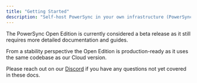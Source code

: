```yaml
---
title: "Getting Started"
description: "Self-host PowerSync in your own infrastructure (PowerSync Open Edition or PowerSync Enterprise Self-Hosted Edition)."
---
```


<Info>
  The PowerSync Open Edition is currently considered a beta release as it still requires more detailed documentation and guides.

  From a stability perspective the Open Edition is production-ready as it uses the same codebase as our Cloud version.

  Please reach out on our [Discord](https://discord.gg/powersync) if you have any questions not yet covered in these docs.
</Info>

<Card title="Sign up for product updates">
<script src="https://js.hsforms.net/forms/embed/6550460.js" defer />

<div class="hs-form-frame" data-region="na1" data-form-id="fdbe9e88-711c-4e6c-93f5-9fb6f27c3941" data-portal-id="6550460" />
</Card>

The [PowerSync Service](https://github.com/powersync-ja/powersync-service) can be self-hosted using Docker. It is published to Docker Hub as [journeyapps/powersync-service](https://hub.docker.com/r/journeyapps/powersync-service)

Note that the [PowerSync Dashboard](/usage/tools/powersync-dashboard) is currently not available in the PowerSync Open Edition.

We have five starting points, detailed below:

## Overview Video (1 minute)

This video provides a quick introduction to the [PowerSync Open Edition](https://www.powersync.com/blog/powersync-open-edition-release):

<iframe width="100%" height="420" src="https://www.youtube.com/embed/KtExRZqi5Tg?rel=0" title="YouTube video player" frameborder="0" allow="accelerometer; autoplay; clipboard-write; encrypted-media; gyroscope; picture-in-picture; web-share; fullscreen" referrerpolicy="strict-origin-when-cross-origin" allowfullscreen />

## Demo Project (5 minutes)

The quickest way to get a feel for the system is to run our example project on your development machine using Docker Compose. You can find it [here](https://github.com/powersync-ja/self-host-demo):

<Card title="GitHub - powersync-ja/self-host-demo" icon="github" href="https://github.com/powersync-ja/self-host-demo" horizontal />

## Local Development With Docker Compose (variable)

If you plan to self-host for development purposes only, we have a section describing how to easily do this using Docker Compose:

[Local Development](/self-hosting/local-development)

## Deploy PowerSync on Coolify (30 minutes)

See our [integration guide](/integration-guides/coolify) for deploying the PowerSync Service on Coolify. This can simplify the setup and management of the deployment.

## Full Installation (1 hour)

See our [Installation](/self-hosting/installation) section for instructions to run the PowerSync Service in a production environment.